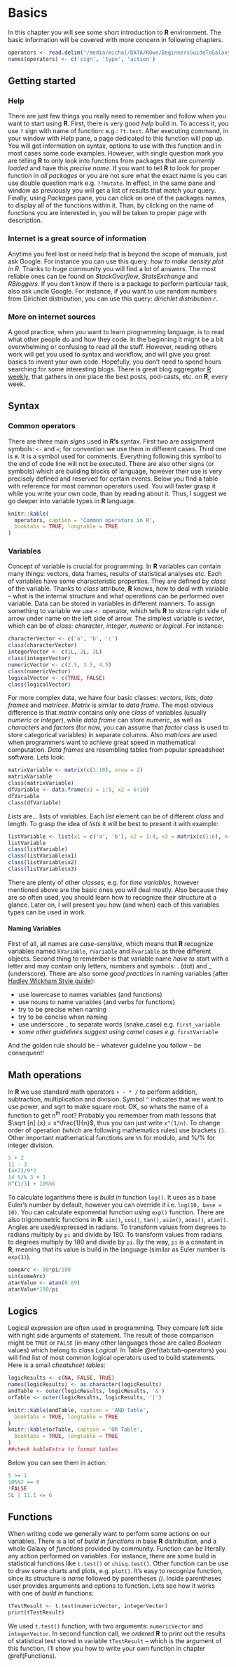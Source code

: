 # Basics
In this chapter you will see some short introduction to **R** environment. The basic information will be covered with more concern in following chapters.
```r
operators <- read.delim("/media/michal/DATA/ROwe/BeginnersGuideToGalaxy/helperFiles/operators", header=FALSE, stringsAsFactors=FALSE)
names(operators) <- c('sign', 'type', 'action')
```

## Getting started

### Help
There are just few things you really need to remember and follow when you want to start using **R**. First, there is very good *help* build in. To access it, you use `?` sign with name of function: e.g.: `?t.test`. After executing command, in your window with *Help* pane, a page dedicated to this function will pop up. You will get information on syntax, options to use with this function and in most cases some code examples. However, with single question mark you are telling **R** to only look into functions from packages that are *currently loaded* and have this *precise name*. If you want to tell **R** to look for proper function in *all packages* or you are not sure what the exact name is you can use double question mark e.g. `??mutate`. In effect, in the same pane and window as previously you will get a list of results that match your query. Finally, using *Packages* pane, you can click on one of the packages names, to display all of the functions within it. Than, by clicking on the name of functions you are interested in, you will be taken to proper page with description.

### Internet is a great source of information
Anytime you feel lost or need help that is beyond the scope of manuals, just ask Google. For instance you can use this query: *how to make density plot in R*. Thanks to huge community you will find a lot of answers. The most reliable ones can be found on *StackOverflow*, *StatsExchange* and *RBloggers*. If you don't know if there is a package to perform particular task, also ask uncle Google. For instance, if you want to use random numbers from Dirichlet distribution, you can use this query: *dirichlet distribution r*.

### More on internet sources
A good practice, when you want to learn programming language, is to read what other people do and how they code. In the beginning it might be a bit overwhelming or confusing to read all the stuff. However, reading others work will get you used to syntax and workflow, and will give you great basics to invent your own code. Hopefully, you don't need to spend hours searching for some interesting blogs. There is great blog aggregator [R weekly](https://rweekly.org), that gathers in one place the best posts, pod-casts, etc. on **R**, every week.

## Syntax

### Common operators
There are three main *signs* used in **R's** syntax. First two are assignment symbols: `<-` and `=`; for convention we use them in different cases. Third one is `#`. It is a symbol used for comments. Everything following this symbol to the end of code line will not be executed. There are also other signs (or symbols) which are building blocks of language, however their use is very precisely defined and reserved for certain events. Below you find a table with reference for most common operators used. You will faster grasp it while you write your own code, than by reading about it. Thus, I suggest we go deeper into variable types in **R** language.

```r
knitr::kable(
  operators, caption = 'Common operators in R',
  booktabs = TRUE, longtable = TRUE
)
```

### Variables
Concept of variable is crucial for programming. In **R** variables can contain many things: vectors, data frames, results of statistical analyses etc. Each of variables have some characteristic properties. They are defined by *class* of the variable. Thanks to *class* attribute, **R** knows, how to deal with variable -- what is the internal structure and what operations can be performed over variable. Data can be stored in variables in different manners. To assign something to variable we use `<-` operator, which tells **R** to store right side of arrow under name on the left side of arrow. The simplest variable is *vector*, which can be of *class*: *character*, *integer*, *numeric* or *logical*. For instance:

```r
characterVector <- c('a', 'b', 'c')
class(characterVector)
integerVector <- c(1L, 2L, 3L)
class(integerVector)
numericVector <- c(2.5, 3.5, 4.5)
class(numericVector)
logicalVector <- c(TRUE, FALSE)
class(logicalVector)
```

For more complex data, we have four basic classes: *vectors*, *lists*, *data frames* and *matrices*. *Matrix* is similar to *data frame*. The most obvious difference is that *matrix* contains only one *class* of variables (usually *numeric* or *integer*), while *data frame* can store *numeric*, as well as *characters* and *factors* (for now, you can assume that *factor* class is used to store categorical variables) in separate columns. Also *matrices* are used when programmers want to achieve great speed in mathematical computation. *Data frames* are resembling tables from popular spreadsheet software. Lets look:
```r
matrixVariable <- matrix(c(1:10), nrow = 2)
matrixVariable
class(matrixVariable)
dfVariable <- data.frame(x1 = 1:5, x2 = 6:10)
dfVariable
class(dfVariable)
```

*Lists* are... lists of variables. Each *list* element can be of different *class* and length. To grasp the idea of *lists* it will be best to present it with example:

```r
listVariable <- list(x1 = c('a', 'b'), x2 = 1:4, x3 = matrix(c(1:6), nrow = 2))
listVariable
class(listVariable)
class(listVariable$x1)
class(listVariable$x2)
class(listVariable$x3)
```

There are plenty of other *classes*, e.g. for *time variables*, however mentioned above are the basic ones you will deal mostly. Also because they are so often used, you should learn how to recognize their structure at a glance. Later on, I will present you how (and when) each of this variables types can be used in work. 

#### Naming Variables
First of all, all names are *case-sensitive*, which means that **R** recognize variables named `RVariable`, `rVariable` and `Rvariable` as three different objects. Second thing to remember is that variable name *have to* start with a letter and may contain only letters, numbers and symbols: . (dot) and _ (underscore). There are also some *good practices* in naming variables (after [Hadley Wickham Style guide](http://adv-r.had.com.nz/Style.html)):

* use lowercase to names variables (and functions)
* use nouns to name variables (and verbs for functions)
* try to be precise when naming
* try to be concise when naming
* use underscore _ to separate words (snake_case) e.g. `first_variable`
* *some other guidelines suggest using camel cases e.g.* `firstVariable`

And the golden rule should be - whatever guideline you follow -- be consequent!

## Math operations 
In **R** we use standard math operators `+ - * /` to perform addition, subtraction, multiplication and division. Symbol `^` indicates that we want to use power, and sqrt to make square root. OK, so whats the name of a function to get n^th^ root? Probably you remember from math lessons that $\sqrt [n] {x} = x^\frac{1}{n}$, thus you can just write `x^(1/n)`. To change order of operation (which are following mathematics rules) use brackets `()`. Other important mathematical functions are `%%` for modulo, and %/% for integer division.

```r
5 + 2
11 - 3
(4+7)/9*2
14 %/% 3 + 1
8^(1/3) + 10%%6
```

To calculate logarithms there is *build in* function `log()`. It uses as a base Euler's number by default, however you can override it i.e. `log(10, base = 10)`. You can calculate exponential function using `exp()` function.
There are also trigonometric functions in **R**: `sin()`, `cos()`, `tan()`, `asin()`, `acos()`, `atan()`. Angles are used/expressed in radians. To transform values from degrees to radians multiply by `pi` and divide by 180. To transform values from radians to degrees multiply by 180 and divide by `pi`. By the way, `pi` is a constant in **R**, meaning that its value is build in the language (similar as Euler number is `exp(1)`).

```r
someArc <- 90*pi/180
sin(someArc)
atanValue <- atan(0.89)
atanValue*180/pi
```

## Logics
Logical expression are often used in programming. They compare left side with right side arguments of statement. The result of those comparison might be `TRUE` or `FALSE` (in many other languages those are called *Boolean* values) which belong to *class Logical*. In Table \@ref(tab:tab-operators) you will find list of most common logical operators used to build statements. Here is a small *cheatsheet tables*:

```r
logicResults <- c(NA, FALSE, TRUE)
names(logicResults) <- as.character(logicResults)
andTable <- outer(logicResults, logicResults, '&')
orTable <- outer(logicResults, logicResults, '|')
```

```r
knitr::kable(andTable, caption = 'AND Table',
  booktabs = TRUE, longtable = TRUE
)
knitr::kable(orTable, caption = 'OR Table',
  booktabs = TRUE, longtable = TRUE
)
##check kableExtra to format tables
```

Below you can see them in action:

```r
5 >= 1
10%%2 == 0
!FALSE
5L | 11.1 <= 6
```

## Functions
When writing code we generally want to perform some actions on our variables. There is a lot of *build in functions* in base **R** distribution, and a whole Galaxy of *functions* provided by community. Function can be literally any action performed on variables. For instance, there are some build in statistical functions like `t.test()` or `chisq.test()`. Other function can be use to draw some charts and plots, e.g. `plot()`. It's easy to recognize function, since its structure is *name* followed by parentheses *()*. Inside parentheses user provides arguments and options to function. Lets see how it works with one of *build in* functions:

```r
tTestResult <- t.test(numericVector, integerVector)
print(tTestResult)
```

We used `t.test()` function, with two arguments: `numericVector` and `integerVector`. In second function call, we *ordered* **R** to print out the results of statistical test stored in variable `tTestResult` -- which is the argument of this function. I'll show you how to write your own function in chapter \@ref(Functions).
